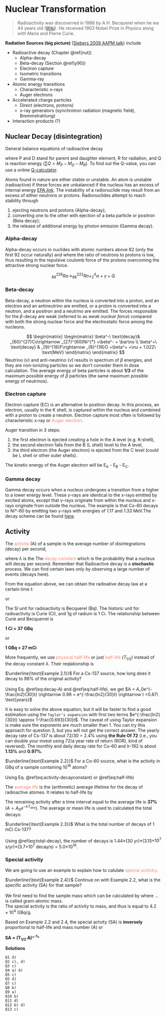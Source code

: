 # Nuclear Transformation {#nut}

> Radioactivity was discoverred in 1986 by A.H. Becquerel when he wa 44 years old ([Wiki](https://en.wikipedia.org/wiki/Henri_Becquerel)). He received 1903 Nobel Prize in Physics along with Maria and Pierre Curie.   

**Radiation Sources (big picture)** ([Siebers 2009 AAPM talk](https://vimeo.com/78875937)) include 

- Radioactive decay (Chapter \@ref(nut))
    + Alpha-decay
    + Beta-decay (Section \@ref(y90))
    + Electron capture
    + Isometric transitions
    + Gamma-ray
- Atomic energy transitions
    + Characteristic x-rays
    + Auger electrons
- Accelerated charge particles
    + Direct (electrons, protons)
    + x-ray generators (synchrotron radiation (magnetic field), Bremmstrahlung)
- Interaction products (?)

## Nuclear Decay (disintegration) {#decays}

General balance equations of radioactive decay

\begin{equation}
 _Z^A P = ^{A-A_R}_{Z-Z_R}D + _{Z_R}^{A_R}R + \sum Q,
 (\#eq:decay-balance)
\end{equation}

where P and D stand for parent and daughter element, R for radiation, and Q is reaction energy ($\sum Q = M_P-M_D-M_R$). To find out the Q-value, you can use a online [Q-calculator](http://www.nndc.bnl.gov/qcalc/).

Atoms found in nature are either stable or unstable. An atom is unstable (radioactive) if these forces are unbalanced if the nucleus has an excess of internal energy [EPA link](http://www.epa.gov/radiation/understand/radiation.html). The instability of a radionuclide  may result from an excess of either neutrons or protons. Radionuclides attempt to reach stability through

1. ejecting neutrons and protons (Alpha-decay);
2. converting one to the other with ejection of a beta particle or positron (Beta decay);
3. the release of additional energy by photon emission (Gamma decay). 

### Alpha-decay {#alpha}

Alpha-decay occurs in nuclides with atomic numbers above 82 (only the first 92 occur naturally) and where the ratio of neutrons to protons is low, thus resulting in the repulsive coulomb force of the protons overcoming the attractive strong nuclear force.

$$
 _{88}^{226}Ra\rightarrow _{86}^{222}Rn +_2^4\alpha +\gamma +Q
$$

### Beta-decay {#beta}

Beta-decay, a neutron within the nucleus is converted into a proton, and an electron and an antineutrino are emitted, or a proton is converted into a neutron, and a positron and a neutrino are emitted. The forces responsible for the $\beta$-decay are weak (referred to as _weak nuclear force_) compared with both the strong nuclear force and the electrostatic force among the nucleons.

$$
\begin{matrix}
\begin{matrix}
    \beta^-\  \text{decay}& _{60}^{27}Co\rightarrow _{27}^{60}Ni^{*} +\beta^- + \bar\nu \\ 
    \beta^+\  \text{decay} & _{9}^{18}F\rightarrow _{8}^{18}O +\beta^+ +\nu + 1.022\ \text{MeV}
  \end{matrix}
\end{matrix}
$$
Neutrino ($\nu$) and anti-neutrino ($\bar \nu$) results in spectrum of $\beta$ energies, and they are non-ionizing particles so we don't consider them in dose calculation. The average energy of beta particles is about **1/3** of the maximum possible energy of $\beta$ particles (the same maximum possible energy of neutrinos).

### Electron capture {#ec}

Electron capture (EC) is an alternative to positron decay. In this process, an electron, usually in the K shell, is captured within the nucleus and combined with a proton to create a neutron. Electron capture most often is followed by characteristic x-ray or <font color="Salmon">Auger electron</font>.

Auger transition in 3 steps:

1. the first electron is ejected creating a hole in the A level (e.g. K-shell), 
2. the second electron falls from the B (L shell) level to the A level, 
3. the third electron (the Auger electron) is ejected from the C level (could be L shell or other outer shells). 

The kinetic energy of the Auger electron will be E~A~ - E~B~ - E~C~. 

### Gamma decay {#gamma}

Gamma decay occurs when a nucleus undergoes a transition from a higher to a lower energy level. These $\gamma$-rays are identical to the x-rays emitted by excited atoms, except that $\gamma$-rays originate from within the nucleus and x-rays originate from outside the nucleus. The example is that Co-60 decays to Ni*-60 by emitting two $\gamma$-rays with energies of 1.17 and 1.33 MeV.The decay scheme can be found [here](http://atom.kaeri.re.kr:8080/gamrays.html).

## Activity {#activity}

The <font color="Salmon">activity</font> (A) of a sample is the average number of disintegrations (decay) per second,

\begin{equation}
    A = \frac{\Delta N}{\Delta t} = \lambda N,
    (\#eq:activity-decayconstant)
\end{equation}

where $\lambda$ is the The <font color="Salmon">decay constant</font> which is the probability that a nucleus will decay per second. Remember that Radioactive decay is a **stochastic** process. We can find certain laws only by observing a large number of events (decays here).

From the equation above, we can obtain the radioative decay law at a certain time $t$:

\begin{equation}
    N = N_0 e^{-\lambda t},
    (\#eq:decay-N)
\end{equation}

or 
\begin{equation}
    A = A_0 e^{-\lambda t}. 
    (\#eq:decay-A)
\end{equation}

The SI unit for radioactivity is Becquerel (Bq). The historic unit for radioactivity is Curie (Ci), and 1g of radium is 1 Ci. The relationship between Curie and Becquerrel is  

<div align="center">
  <b>1 Ci = 37 GBq</b>
</div>

or 

<div align="center">
  <b>1 GBq = 27 mCi</b>
</div>

More frequently, we use <font color="Salmon">physical half-life</font> or just <font color="Salmon">half-life</font> ($T_{1/2}$) instead of the decay constant $\lambda$. Their reqlationship is  

\begin{equation}
    T_{1/2} = \frac{\ln 2}{\lambda}.
    (\#eq:half-life)
\end{equation}

<p class="FOO"> $\underline{\text{Example 2.1}}$ For a Cs-137 source, how long does it decay to 98% of the original activity? <br><br> Using Eq. \@ref(eq:decay-A) and \@ref(eq:half-life), we get
$A = A_0e^{-\frac{ln2}{30}t} \rightarrow 0.98 = e^{-\frac{ln2}{30}t} \rightarrow t =0.87\ \text{years}$</p>

It is easy to solve the above equation, but it will be faster to find a good estimation using the `Taylor’s expansion` with first two terms $e^{-\frac{ln2}{30}t} \approx  1-\frac{0.693}{30}t$. The caveat of using Taylor expansion is make sure the exponents are much smaller than 1. You can try this approach for question 3, but you will not get the correct answer. The yearly decay rate of Cs-137 is about 72/30 = 2.4% using **the Rule Of 72** (i.e., you can double your invest using 72/a year rate of return (ROR), kind of reversed). The monthly and daily decay rate for Co-60 and Ir-192 is about **1.13%** and **0.97%**.

<p class='FOO'> $\underline{\text{Example 2.2}}$ For a Co-60 source, what is the activity in GBq of a sample containing 10^16^ atoms? <br><br> Using Eq. \@ref(eq:activity-decayconstant) or \@ref(eq:half-life)
\begin{aligned}
A &= \lambda N = \frac{ln2}{T_{1/2}} N \\
    &= \frac{0.693}{(5.3\ yr) \times (365 \times 86,400\ s/yr)} \times 10^{16} atoms \\
    &= 4.1 \times 10^7 atoms/s \\
    &= 0.041\text{ GBq}
\end{aligned}
</p>

The <font color="Salmon">average life</font> is the (arithmetic) average lifetime for the decay of radioactive atomes. It relates to half-life by 
\begin{equation}
    T_{ave} \equiv \frac{1}{\lambda} = 1.44T_{1/2}.
    (\#eq:ave-life)
\end{equation}

The remaining activity after a time interval equal to the average life is **37%** ($A = A_0 e^{-\lambda T_{ave}}$). The average or mean life is used to calculated the total decays:

\begin{equation}
    \text{Total num. of decays} = T_{ave}\times A = 1.44T_{1/2}\times A.
    (\#eq:total-decay)
\end{equation}

<p class='FOO'> $\underline{\text{Example 2.3}}$ What is the total number of decays of 1 mCi Cs-137?<br><br> Using \@ref(eq:total-decay), the number of decays is 1.44$\times$(30 yr)$\times$(3.15$\times 10^7$ s/yr)$\times$(3.7$\times10^7$ decay/s) = 5.0$\times 10^{16}$.</p>

### Special activity

We are going to use an example to explain how to calulate <font color="Salmon">special acitivity</font>. 

<p class='FOO'> $\underline{\text{Example 2.4}}$ Continue on with Example 2.2, what is the specific activity (SA) for that sample? <br><br> We first need to find the sample mass which can be calculated by
\begin{aligned}
\text{mass} &= \frac{(10^{16}\ atoms) \times (59.9338\ g/...)}{6.023\times 10^{23}atoms/...} \\
    &= 9.95\times 10^{-7}\text{ g}
\end{aligned}
where ... is called gram-atomic mass. <br> The special activity is the ratio of activity to mass, and thus is equal to $4.2 \times 10^4$ GBq/g. </p>

Based on Example 2.2 and 2.4, the special actvity (SA) is **inversely** proportional to half-life and mass number (A) or 

<div align="center">
  <b>SA $\propto$ (T~1/2~ A)^^-1^^</b>
</div>
  

**Solutions**

`Q1 d)`   
`Q2 c), d)`   
`Q3 c)`   
`Q4 a) b)`    
`Q5 c)`   
`Q5 d)`   
`Q7 c)`   
`Q8 b)`  
`Q9 a)`   
`Q10 b)`    
`Q11 d)`    
`Q12 b) d)`     
`Q13 c)`    

[^becq]:
A good read from Wikipedia (https://en.wikipedia.org/wiki/Henri_Becquerel).


